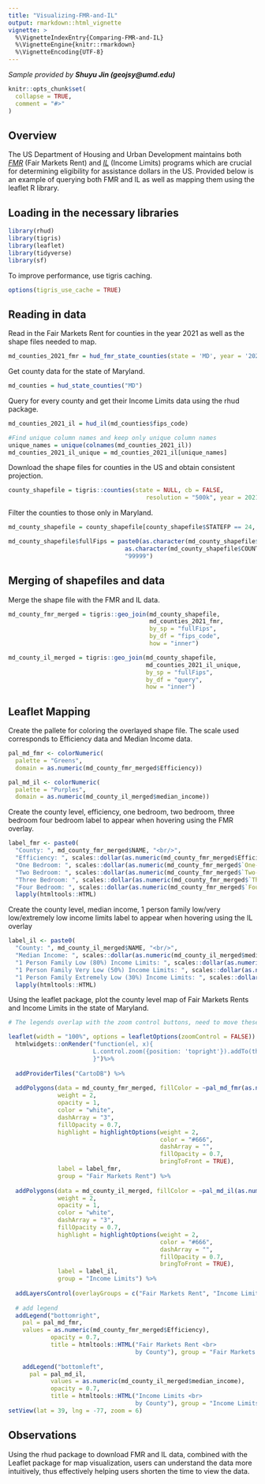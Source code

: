 ```yaml
---
title: "Visualizing-FMR-and-IL"
output: rmarkdown::html_vignette
vignette: >
  %\VignetteIndexEntry{Comparing-FMR-and-IL}
  %\VignetteEngine{knitr::rmarkdown}
  %\VignetteEncoding{UTF-8}
---
```

<i>Sample provided by <b>Shuyu Jin (geojsy@umd.edu)</b></i>

```r
knitr::opts_chunk$set(
  collapse = TRUE,
  comment = "#>"
)
```

## Overview
The US Department of Housing and Urban Development maintains both [*FMR*](https://www.hud.gov/program_offices/public_indian_housing/programs/hcv/landlord/fmr) (Fair Markets Rent) and [*IL*](https://www.huduser.gov/portal/datasets/il.html) (Income Limits) programs which are crucial for determining eligibility for assistance dollars in the US. Provided below is an example of querying both FMR and IL as well as mapping them using the leaflet R library.


## Loading in the necessary libraries

```r
library(rhud)
library(tigris)
library(leaflet)
library(tidyverse)
library(sf)
```

To improve performance, use tigris caching.

```r
options(tigris_use_cache = TRUE)
```

## Reading in data

Read in the Fair Markets Rent for counties in the year 2021 as well as the shape
files needed to map.

```r
md_counties_2021_fmr = hud_fmr_state_counties(state = 'MD', year = '2021') 
```

Get county data for the state of Maryland.

```r
md_counties = hud_state_counties("MD")
```

Query for every county and get their Income Limits data using the rhud package.

```r
md_counties_2021_il = hud_il(md_counties$fips_code)

#Find unique column names and keep only unique column names
unique_names = unique(colnames(md_counties_2021_il))
md_counties_2021_il_unique = md_counties_2021_il[unique_names]
```

Download the shape files for counties in the US and obtain consistent projection.

```r
county_shapefile = tigris::counties(state = NULL, cb = FALSE,
                                       resolution = "500k", year = 2021) %>% sf::st_transform('+proj=longlat +datum=WGS84')

```

Filter the counties to those only in Maryland.

```r
md_county_shapefile = county_shapefile[county_shapefile$STATEFP == 24, ]

md_county_shapefile$fullFips = paste0(as.character(md_county_shapefile$STATEFP),
                                 as.character(md_county_shapefile$COUNTYFP),
                                 "99999")
```


## Merging of shapefiles and data

Merge the shape file with the FMR and IL data.

```r
md_county_fmr_merged = tigris::geo_join(md_county_shapefile,
                                        md_counties_2021_fmr,
                                        by_sp = "fullFips",
                                        by_df = "fips_code",
                                        how = "inner")
```

```r
md_county_il_merged = tigris::geo_join(md_county_shapefile,
                                       md_counties_2021_il_unique,
                                       by_sp = "fullFips",
                                       by_df = "query",
                                       how = "inner")
```


## Leaflet Mapping

Create the pallete for coloring the overlayed shape file. The scale used
corresponds to Efficiency data and Median Income data.

```r
pal_md_fmr <- colorNumeric(
  palette = "Greens",
  domain = as.numeric(md_county_fmr_merged$Efficiency))
```

```r
pal_md_il <- colorNumeric(
  palette = "Purples",
  domain = as.numeric(md_county_il_merged$median_income))
```


Create the county level, efficiency, one bedroom, two bedroom, three bedroom
four bedroom label to appear when hovering using the FMR overlay.


```r
label_fmr <- paste0(
  "County: ", md_county_fmr_merged$NAME, "<br/>",
  "Efficiency: ", scales::dollar(as.numeric(md_county_fmr_merged$Efficiency)), "<br/>",
  "One Bedroom: ", scales::dollar(as.numeric(md_county_fmr_merged$`One-Bedroom`)), "<br/>",
  "Two Bedroom: ", scales::dollar(as.numeric(md_county_fmr_merged$`Two-Bedroom`)), "<br/>",
  "Three Bedroom: ", scales::dollar(as.numeric(md_county_fmr_merged$`Three-Bedroom`)), "<br/>",
  "Four Bedroom: ", scales::dollar(as.numeric(md_county_fmr_merged$`Four-Bedroom`))) %>% 
  lapply(htmltools::HTML)
```

Create the county level, median income, 1 person family low/very low/extremely low income limits label to appear when hovering using the IL overlay

```r
label_il <- paste0(
  "County: ", md_county_il_merged$NAME, "<br/>",
  "Median Income: ", scales::dollar(as.numeric(md_county_il_merged$median_income)), "<br/>",
  "1 Person Family Low (80%) Income Limits: ", scales::dollar(as.numeric(md_county_il_merged$low.il80_p1)), "<br/>",
  "1 Person Family Very Low (50%) Income Limits: ", scales::dollar(as.numeric(md_county_il_merged$very_low.il50_p1)), "<br/>",
  "1 Person Family Extremely Low (30%) Income Limits: ", scales::dollar(as.numeric(md_county_il_merged$extremely_low.il30_p1))) %>% 
  lapply(htmltools::HTML)
```

Using the leaflet package, plot the county level map of Fair Markets Rents and 
Income Limits in the state of Maryland.

```r
# The legends overlap with the zoom control buttons, need to move these controls.

leaflet(width = "100%", options = leafletOptions(zoomControl = FALSE)) %>%
  htmlwidgets::onRender("function(el, x){
                        L.control.zoom({position: 'topright'}).addTo(this)
                        }")%>%
  
  addProviderTiles("CartoDB") %>% 
  
  addPolygons(data = md_county_fmr_merged, fillColor = ~pal_md_fmr(as.numeric(Efficiency)),
              weight = 2,
              opacity = 1,
              color = "white",
              dashArray = "3",
              fillOpacity = 0.7,
              highlight = highlightOptions(weight = 2,
                                           color = "#666",
                                           dashArray = "",
                                           fillOpacity = 0.7,
                                           bringToFront = TRUE),
              label = label_fmr,
              group = "Fair Markets Rent") %>%
  
  addPolygons(data = md_county_il_merged, fillColor = ~pal_md_il(as.numeric(median_income)),
              weight = 2,
              opacity = 1,
              color = "white",
              dashArray = "3",
              fillOpacity = 0.7,
              highlight = highlightOptions(weight = 2,
                                           color = "#666",
                                           dashArray = "",
                                           fillOpacity = 0.7,
                                           bringToFront = TRUE),
              label = label_il,
              group = "Income Limits") %>% 
  
  addLayersControl(overlayGroups = c("Fair Markets Rent", "Income Limits"), baseGroups = "CartoDB") %>%
  
  # add legend
  addLegend("bottomright",
    pal = pal_md_fmr,
    values = as.numeric(md_county_fmr_merged$Efficiency),
            opacity = 0.7,
            title = htmltools::HTML("Fair Markets Rent <br>
                                    by County"), group = "Fair Markets Rent") %>%
  
    addLegend("bottomleft",
      pal = pal_md_il,
            values = as.numeric(md_county_il_merged$median_income),
            opacity = 0.7,
            title = htmltools::HTML("Income Limits <br>
                                    by County"), group = "Income Limits") %>%
setView(lat = 39, lng = -77, zoom = 6)
```


## Observations
Using the rhud package to download FMR and IL data, combined with the Leaflet package for map visualization, users can understand the data more intuitively, thus effectively helping users shorten the time to view the data. 